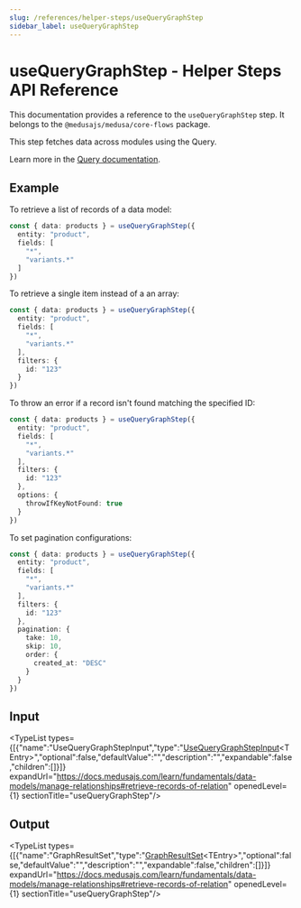 ```yaml
---
slug: /references/helper-steps/useQueryGraphStep
sidebar_label: useQueryGraphStep
---
```



# useQueryGraphStep - Helper Steps API Reference

This documentation provides a reference to the `useQueryGraphStep` step. It belongs to the `@medusajs/medusa/core-flows` package.

This step fetches data across modules using the Query.

Learn more in the [Query documentation](https://docs.medusajs.com/learn/fundamentals/module-links/query).

## Example

To retrieve a list of records of a data model:

```ts
const { data: products } = useQueryGraphStep({
  entity: "product",
  fields: [
    "*",
    "variants.*"
  ]
})
```

To retrieve a single item instead of a an array:

```ts
const { data: products } = useQueryGraphStep({
  entity: "product",
  fields: [
    "*",
    "variants.*"
  ],
  filters: {
    id: "123"
  }
})
```

To throw an error if a record isn't found matching the specified ID:

```ts
const { data: products } = useQueryGraphStep({
  entity: "product",
  fields: [
    "*",
    "variants.*"
  ],
  filters: {
    id: "123"
  },
  options: {
    throwIfKeyNotFound: true
  }
})
```

To set pagination configurations:

```ts
const { data: products } = useQueryGraphStep({
  entity: "product",
  fields: [
    "*",
    "variants.*"
  ],
  filters: {
    id: "123"
  },
  pagination: {
    take: 10,
    skip: 10,
    order: {
      created_at: "DESC"
    }
  }
})
```

## Input

<TypeList types={[{"name":"UseQueryGraphStepInput","type":"[UseQueryGraphStepInput](../../types/helper_steps.UseQueryGraphStepInput/page.mdx)&#60;TEntry&#62;","optional":false,"defaultValue":"","description":"","expandable":false,"children":[]}]} expandUrl="https://docs.medusajs.com/learn/fundamentals/data-models/manage-relationships#retrieve-records-of-relation" openedLevel={1} sectionTitle="useQueryGraphStep"/>

## Output

<TypeList types={[{"name":"GraphResultSet","type":"[GraphResultSet](../../../types/ModulesSdkTypes/types/types.ModulesSdkTypes.GraphResultSet/page.mdx)&#60;TEntry&#62;","optional":false,"defaultValue":"","description":"","expandable":false,"children":[]}]} expandUrl="https://docs.medusajs.com/learn/fundamentals/data-models/manage-relationships#retrieve-records-of-relation" openedLevel={1} sectionTitle="useQueryGraphStep"/>
